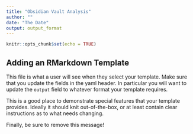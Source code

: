```yaml
---
title: "Obsidian Vault Analysis"
author: ""
date: "The Date"
output: output_format
---
```


```r
knitr::opts_chunk$set(echo = TRUE)
```

## Adding an RMarkdown Template

This file is what a user will see when they select your template. Make sure that you update the fields in the yaml header. In particular you will want to update the `output` field to whatever format your template requires.

This is a good place to demonstrate special features that your template provides. Ideally it should knit out-of-the-box, or at least contain clear instructions as to what needs changing.

Finally, be sure to remove this message!
